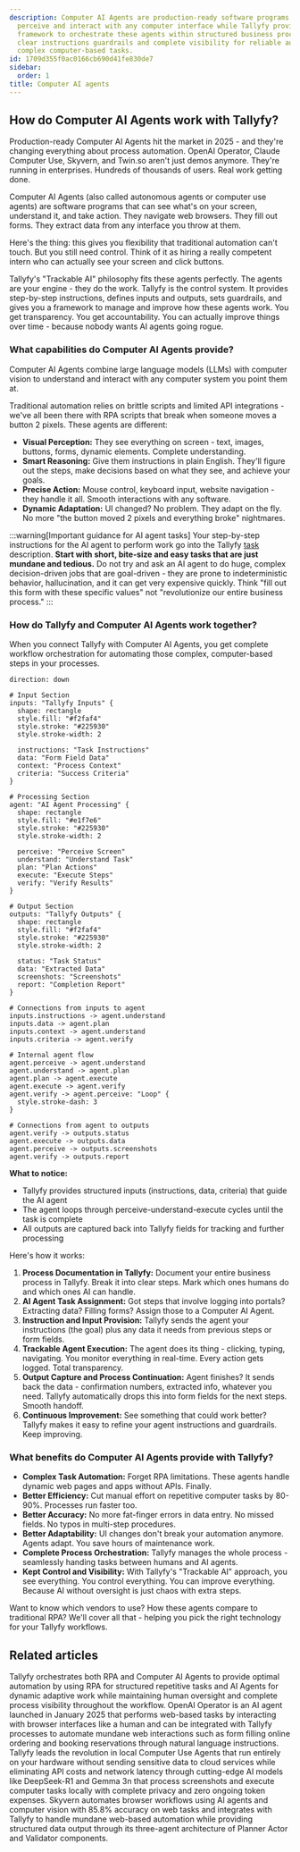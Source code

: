 ```yaml
---
description: Computer AI Agents are production-ready software programs that can visually
  perceive and interact with any computer interface while Tallyfy provides the control
  framework to orchestrate these agents within structured business processes through
  clear instructions guardrails and complete visibility for reliable automation of
  complex computer-based tasks.
id: 1709d355f0ac0166cb690d41fe830de7
sidebar:
  order: 1
title: Computer AI agents
---
```



## How do Computer AI Agents work with Tallyfy?

Production-ready Computer AI Agents hit the market in 2025 - and they're changing everything about process automation. OpenAI Operator, Claude Computer Use, Skyvern, and Twin.so aren't just demos anymore. They're running in enterprises. Hundreds of thousands of users. Real work getting done.

Computer AI Agents (also called autonomous agents or computer use agents) are software programs that can see what's on your screen, understand it, and take action. They navigate web browsers. They fill out forms. They extract data from any interface you throw at them.

Here's the thing: this gives you flexibility that traditional automation can't touch. But you still need control. Think of it as hiring a really competent intern who can actually see your screen and click buttons.

Tallyfy's "Trackable AI" philosophy fits these agents perfectly. The agents are your engine - they do the work. Tallyfy is the control system. It provides step-by-step instructions, defines inputs and outputs, sets guardrails, and gives you a framework to manage and improve how these agents work. You get transparency. You get accountability. You can actually improve things over time - because nobody wants AI agents going rogue.

### What capabilities do Computer AI Agents provide?

Computer AI Agents combine large language models (LLMs) with computer vision to understand and interact with any computer system you point them at.

Traditional automation relies on brittle scripts and limited API integrations - we've all been there with RPA scripts that break when someone moves a button 2 pixels. These agents are different:

*   **Visual Perception:** They see everything on screen - text, images, buttons, forms, dynamic elements. Complete understanding.
*   **Smart Reasoning:** Give them instructions in plain English. They'll figure out the steps, make decisions based on what they see, and achieve your goals.
*   **Precise Action:** Mouse control, keyboard input, website navigation - they handle it all. Smooth interactions with any software.
*   **Dynamic Adaptation:** UI changed? No problem. They adapt on the fly. No more "the button moved 2 pixels and everything broke" nightmares.

:::warning[Important guidance for AI agent tasks]
Your step-by-step instructions for the AI agent to perform work go into the Tallyfy [task](/products/pro/tracking-and-tasks/tasks/) description. **Start with short, bite-size and easy tasks that are just mundane and tedious.** Do not try and ask an AI agent to do huge, complex decision-driven jobs that are goal-driven - they are prone to indeterministic behavior, hallucination, and it can get very expensive quickly. Think "fill out this form with these specific values" not "revolutionize our entire business process."
:::

### How do Tallyfy and Computer AI Agents work together?

When you connect Tallyfy with Computer AI Agents, you get complete workflow orchestration for automating those complex, computer-based steps in your processes.

```d2
direction: down

# Input Section
inputs: "Tallyfy Inputs" {
  shape: rectangle
  style.fill: "#f2faf4"
  style.stroke: "#225930"
  style.stroke-width: 2
  
  instructions: "Task Instructions"
  data: "Form Field Data"
  context: "Process Context"
  criteria: "Success Criteria"
}

# Processing Section
agent: "AI Agent Processing" {
  shape: rectangle
  style.fill: "#e1f7e6"
  style.stroke: "#225930"
  style.stroke-width: 2
  
  perceive: "Perceive Screen"
  understand: "Understand Task"
  plan: "Plan Actions"
  execute: "Execute Steps"
  verify: "Verify Results"
}

# Output Section
outputs: "Tallyfy Outputs" {
  shape: rectangle
  style.fill: "#f2faf4"
  style.stroke: "#225930"
  style.stroke-width: 2
  
  status: "Task Status"
  data: "Extracted Data"
  screenshots: "Screenshots"
  report: "Completion Report"
}

# Connections from inputs to agent
inputs.instructions -> agent.understand
inputs.data -> agent.plan
inputs.context -> agent.understand
inputs.criteria -> agent.verify

# Internal agent flow
agent.perceive -> agent.understand
agent.understand -> agent.plan
agent.plan -> agent.execute
agent.execute -> agent.verify
agent.verify -> agent.perceive: "Loop" {
  style.stroke-dash: 3
}

# Connections from agent to outputs
agent.verify -> outputs.status
agent.execute -> outputs.data
agent.perceive -> outputs.screenshots
agent.verify -> outputs.report
```

**What to notice:**
- Tallyfy provides structured inputs (instructions, data, criteria) that guide the AI agent
- The agent loops through perceive-understand-execute cycles until the task is complete
- All outputs are captured back into Tallyfy fields for tracking and further processing

Here's how it works:

1.  **Process Documentation in Tallyfy:** Document your entire business process in Tallyfy. Break it into clear steps. Mark which ones humans do and which ones AI can handle.
2.  **AI Agent Task Assignment:** Got steps that involve logging into portals? Extracting data? Filling forms? Assign those to a Computer AI Agent.
3.  **Instruction and Input Provision:** Tallyfy sends the agent your instructions (the goal) plus any data it needs from previous steps or form fields.
4.  **Trackable Agent Execution:** The agent does its thing - clicking, typing, navigating. You monitor everything in real-time. Every action gets logged. Total transparency.
5.  **Output Capture and Process Continuation:** Agent finishes? It sends back the data - confirmation numbers, extracted info, whatever you need. Tallyfy automatically drops this into form fields for the next steps. Smooth handoff.
6.  **Continuous Improvement:** See something that could work better? Tallyfy makes it easy to refine your agent instructions and guardrails. Keep improving.

### What benefits do Computer AI Agents provide with Tallyfy?

*   **Complex Task Automation:** Forget RPA limitations. These agents handle dynamic web pages and apps without APIs. Finally.
*   **Better Efficiency:** Cut manual effort on repetitive computer tasks by 80-90%. Processes run faster too.
*   **Better Accuracy:** No more fat-finger errors in data entry. No missed fields. No typos in multi-step procedures.
*   **Better Adaptability:** UI changes don't break your automation anymore. Agents adapt. You save hours of maintenance work.
*   **Complete Process Orchestration:** Tallyfy manages the whole process - seamlessly handing tasks between humans and AI agents.
*   **Kept Control and Visibility:** With Tallyfy's "Trackable AI" approach, you see everything. You control everything. You can improve everything. Because AI without oversight is just chaos with extra steps.

Want to know which vendors to use? How these agents compare to traditional RPA? We'll cover all that - helping you pick the right technology for your Tallyfy workflows.


<PageTree />

## Related articles
<CardGrid>
<LinkTitleCard header="<b>Computer Ai Agents > RPA vs. computer AI agents</b>" href="/products/pro/integrations/computer-ai-agents/rpa-vs-computer-use-agents/" > Tallyfy orchestrates both RPA and Computer AI Agents to provide optimal automation by using RPA for structured repetitive tasks and AI Agents for dynamic adaptive work while maintaining human oversight and complete process visibility throughout the workflow. </LinkTitleCard>
<LinkTitleCard header="<b>Vendors > OpenAI Operator</b>" href="/products/pro/integrations/computer-ai-agents/vendors/openai-operator/" > OpenAI Operator is an AI agent launched in January 2025 that performs web-based tasks by interacting with browser interfaces like a human and can be integrated with Tallyfy processes to automate mundane web interactions such as form filling online ordering and booking reservations through natural language instructions. </LinkTitleCard>
<LinkTitleCard header="<b>Computer Ai Agents > Local computer use agents</b>" href="/products/pro/integrations/computer-ai-agents/local-computer-use-agents/" > Tallyfy leads the revolution in local Computer Use Agents that run entirely on your hardware without sending sensitive data to cloud services while eliminating API costs and network latency through cutting-edge AI models like DeepSeek-R1 and Gemma 3n that process screenshots and execute computer tasks locally with complete privacy and zero ongoing token expenses. </LinkTitleCard>
<LinkTitleCard header="<b>Vendors > Skyvern AI agents</b>" href="/products/pro/integrations/computer-ai-agents/vendors/skyvern/" > Skyvern automates browser workflows using AI agents and computer vision with 85.8% accuracy on web tasks and integrates with Tallyfy to handle mundane web-based automation while providing structured data output through its three-agent architecture of Planner Actor and Validator components. </LinkTitleCard>
</CardGrid>